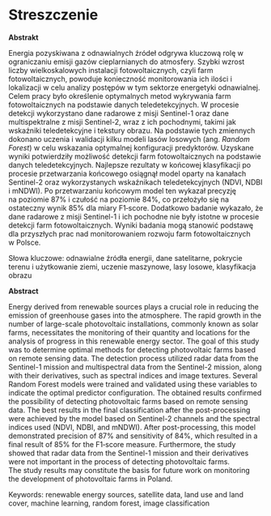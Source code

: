 # Streszczenie {.unnumbered}

**Abstrakt**

Energia pozyskiwana z odnawialnych źródeł odgrywa kluczową rolę w ograniczaniu emisji gazów cieplarnianych do atmosfery.
Szybki wzrost liczby wielkoskalowych instalacji fotowoltaicznych, czyli farm fotowoltaicznych, powoduje konieczność monitorowania ich ilości i lokalizacji w celu analizy postępów w tym sektorze energetyki odnawialnej.
Celem pracy było określenie optymalnych metod wykrywania farm fotowoltaicznych na podstawie danych teledetekcyjnych.
W procesie detekcji wykorzystano dane radarowe z misji Sentinel-1 oraz dane multispektralne z misji Sentinel-2, wraz z ich pochodnymi, takimi jak wskaźniki teledetekcyjne i tekstury obrazu.
Na podstawie tych zmiennych dokonano uczenia i walidacji kilku modeli lasów losowych (ang. *Random Forest*) w celu wskazania optymalnej konfiguracji predyktorów.
Uzyskane wyniki potwierdziły możliwość detekcji farm fotowoltaicznych na podstawie danych teledetekcyjnych.
Najlepsze rezultaty w końcowej klasyfikacji po procesie przetwarzania końcowego osiągnął model oparty na kanałach Sentinel-2 oraz wykorzystanych wskaźnikach teledetekcyjnych (NDVI, NDBI i mNDWI).
Po przetwarzaniu końcowym model ten wykazał precyzję na poziomie 87% i czułość na poziomie 84%, co przełożyło się na ostateczny wynik 85% dla miary F1&#8209;score.
Dodatkowo badanie wykazało, że dane radarowe z misji Sentinel-1 i ich pochodne nie były istotne w procesie detekcji farm fotowoltaicznych.
Wyniki badania mogą stanowić podstawę dla przyszłych prac nad monitorowaniem rozwoju farm fotowoltaicznych w Polsce.

Słowa kluczowe: odnawialne źródła energii, dane satelitarne, pokrycie terenu i użytkowanie ziemi, uczenie maszynowe, lasy losowe, klasyfikacja obrazu

\newpage

**Abstract**

Energy derived from renewable sources plays a crucial role in reducing the emission of greenhouse gases into the atmosphere.
The rapid growth in the number of large-scale photovoltaic installations, commonly known as solar farms, necessitates the monitoring of their quantity and locations for the analysis of progress in this renewable energy sector.
The goal of this study was to determine optimal methods for detecting photovoltaic farms based on remote sensing data. The detection process utilized radar data from the Sentinel-1 mission and multispectral data from the Sentinel-2 mission, along with their derivatives, such as spectral indices and image textures.
Several Random Forest models were trained and validated using these variables to indicate the optimal predictor configuration.
The obtained results confirmed the possibility of detecting photovoltaic farms based on remote sensing data.
The best results in the final classification after the post-processing were achieved by the model based on Sentinel-2 channels and the spectral indices used (NDVI, NDBI, and mNDWI).
After post-processing, this model demonstrated precision of 87% and sensitivity of 84%, which resulted in a final result of 85% for the F1&#8209;score measure.
Furthermore, the study showed that radar data from the Sentinel-1 mission and their derivatives were not important in the process of detecting photovoltaic farms.
The study results may constitute the basis for future work on monitoring the development of photovoltaic farms in Poland.

Keywords: renewable energy sources, satellite data, land use and land cover, machine learning, random forest, image classification

\newpage

\setstretch{1.2}\sf\tighttoc\doublespacing
